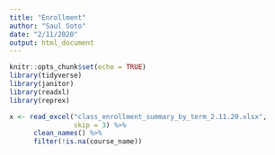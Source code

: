 ```yaml
---
title: "Enrollment"
author: "Saul Soto"
date: "2/11/2020"
output: html_document
---
```


```r
knitr::opts_chunk$set(echo = TRUE)
library(tidyverse)
library(janitor)
library(readxl)
library(reprex)
```


```r
x <- read_excel("class_enrollment_summary_by_term_2.11.20.xlsx",
                skip = 3) %>%
      clean_names() %>%
      filter(!is.na(course_name))
```

